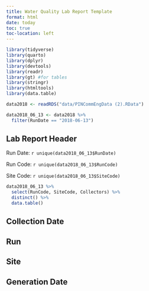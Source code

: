 ```yaml
---
title: Water Quality Lab Report Template
format: html
date: today
toc: true
toc-location: left
---
```


```r
library(tidyverse)
library(quarto)
library(dplyr)
library(devtools)
library(readr)
library(gt) #for tables
library(stringr)
library(htmltools)
library(data.table)
```

```r
data2018 <- readRDS("data/PINCommEngData (2).RData")

data2018_06_13 <- data2018 %>% 
  filter(RunDate == "2018-06-13")
```

## Lab Report Header {.smaller}

Run Date: `r unique(data2018_06_13$RunDate)`

Run Code: `r unique(data2018_06_13$RunCode)`

Site Code: `r unique(data2018_06_13$SiteCode)`

```r
data2018_06_13 %>% 
  select(RunCode, SiteCode, Collectors) %>% 
  distinct() %>% 
  data.table()
```


## Collection Date {.smaller}

## Run {.smaller}

## Site {.smaller}

## Generation Date {.smaller}
